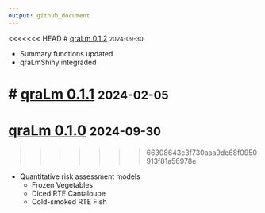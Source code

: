 ```yaml
---
output: github_document
---
```


<<<<<<< HEAD
# [qraLm 0.1.2](https://github.com/WorldHealthOrganization/qraLm/releases/tag/v.0.1.2) <small>2024-09-30</small>

- Summary functions updated
- qraLmShiny integraded

# [qraLm 0.1.1](https://github.com/WorldHealthOrganization/qraLm/releases/tag/v.0.1.1) <small>2024-02-05</small>
=======
# [qraLm 0.1.0](https://github.com/WorldHealthOrganization/qraLm/releases/tag/v.0.1.0) <small>2024-09-30</small>
>>>>>>> 66308643c3f730aaa9dc68f0950913f81a56978e

- Quantitative risk assessment models
  - Frozen Vegetables
  - Diced RTE Cantaloupe
  - Cold-smoked RTE Fish
